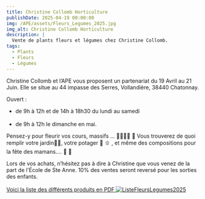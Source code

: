 ```yaml
---
title: Christine Collomb Horticulture
publishDate: 2025-04-19 00:00:00
img: /APE/assets/Fleurs_Legumes_2025.jpg
img_alt: Christine Collomb Horticulture
description: |
  Vente de plants fleurs et légumes chez Christine Collomb.
tags:
  - Plants
  - Fleurs
  - Légumes
---
```


Christine Collomb et l’APE vous proposent un partenariat du 19 Avril au 21 Juin.
Elle se situe au 44 impasse des Serres, Vollandière, 38440 Chatonnay.

Ouvert :
 - de 9h à 12h et de 14h à 18h30 du lundi au samedi<br></br>
 - de 9h à 12h le dimanche en mai.

Pensez-y pour fleurir vos cours, massifs ...  🌸🌹🪻💐 🌷
Vous trouverez de quoi remplir votre jardin🌹🌷, votre potager 🍎 🫑 , et même des compositions pour la fête des mamans…. 💐 🎁

Lors de vos achats, n’hésitez pas à dire à Christine que vous venez de la part de l'École de Ste Anne. 
10% des ventes seront reversé pour les sorties des enfants.
<br></br>
<a href ="/APE/assets/Liste plants fleurs et légumes_25.pdf" target="_blank">
Voici la liste des différents produits en PDF
![ListeFleursLegumes2025](../../assets/fleurs/ListeFleursLegumes2025.png)
</a>


